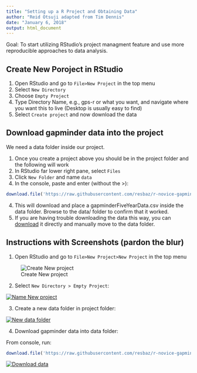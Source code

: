 ```yaml
---
title: "Setting up a R Project and Obtaining Data"
author: "Reid Otsuji adapted from Tim Dennis"
date: "January 6, 2018"
output: html_document
---
```


Goal: To start utilizing RStudio's project managment feature and use more reproducible approaches to data analysis. 


## Create New Poroject in RStudio

1. Open RStudio and go to `File>New Project` in the top menu
2. Select `New Directory`
3. Choose `Empty Project`
4. Type Directory Name, e.g., gps-r or what you want, and navigate where you want this to live (Desktop is usually easy to find)
5. Select `Create project` and now download the data

## Download gapminder data into the project

We need a data folder inside our project. 

1. Once you create a project above you should be in the project folder and the following will work 
2. In RStudio far lower right pane, select `Files` 
2. Click `New Folder` and name `data`
3. In the console, paste and enter (without the >):

```r
download.file('https://raw.githubusercontent.com/resbaz/r-novice-gapminder-files/master/data/gapminder-FiveYearData.csv', 'data/gapminder-FiveYearData.csv')
```

4. This will download and place a gapminderFiveYearData.csv inside the data folder. Browse to the data/ folder to confirm that it worked.  
5. If you are having trouble downloading the data this way, you can [download](https://raw.githubusercontent.com/resbaz/r-novice-gapminder-files/master/data/gapminder-FiveYearData.csv) it directly and manually move to the data folder. 

## Instructions with Screenshots (pardon the blur)

1. Open RStudio and go to `File>New Project>New Project` in the top menu  

![Create New project](assets/file-newproject.png "Create new project")

2. Select `New Directory > Empty Project`:  

[![Name New project](assets/create-new-project-dir.png "Create new project dir")](assets/create-proj-name-dir.png)

3. Create a new data folder in project folder: 

[![New data folder](assets/create-data-new-folder-small.png "Create data folder")](assets/create-data-folder-big.png)

4. Download gapminder data into data folder: 

From console, run:

```r
download.file('https://raw.githubusercontent.com/resbaz/r-novice-gapminder-files/master/data/gapminder-FiveYearData.csv', 'data/gapminder-FiveYearData.csv')
```

[![Download data](assets/download-data-view-sm.png "Create data folder")](assets/download-data-view-big.png)


